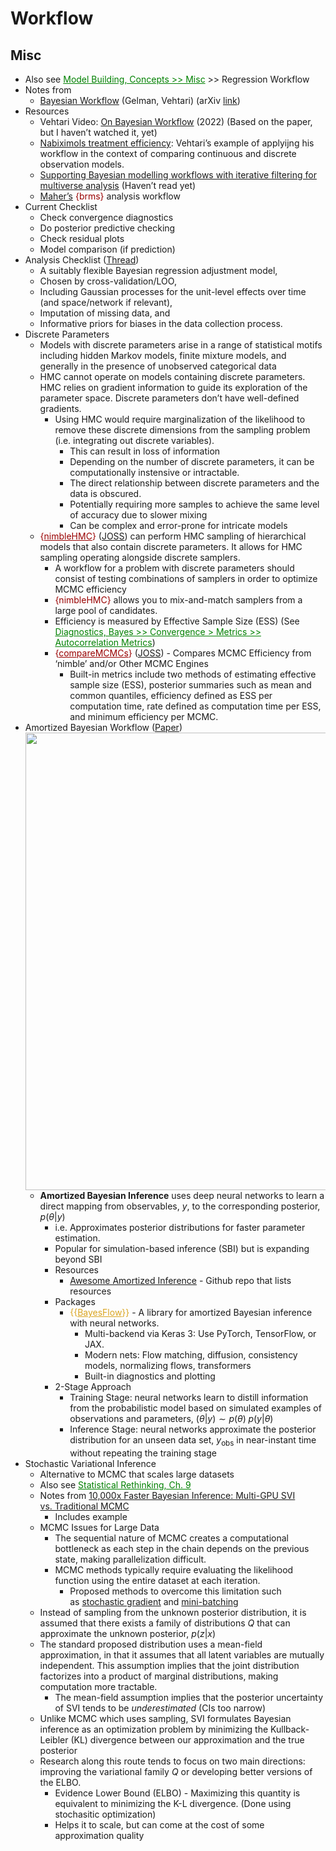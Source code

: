 # Workflow {#sec-bayes-wkflw .unnumbered}

## Misc {#sec-bayes-wkflw-misc .unnumbered}

-   Also see [Model Building, Concepts \>\> Misc](model-building-concepts.qmd#sec-modbld-misc){style="color: green"} \>\> Regression Workflow
-   Notes from
    -   [Bayesian Workflow](http://www.stat.columbia.edu/~gelman/research/unpublished/Bayesian_Workflow_article.pdf) (Gelman, Vehtari) (arXiv [link](https://arxiv.org/abs/2011.01808))
-   Resources
    -   Vehtari Video: [On Bayesian Workflow](https://www.youtube.com/watch?v=ppKpwtGy8KQ&ab_channel=Generable) (2022) (Based on the paper, but I haven't watched it, yet)
    -   [Nabiximols treatment efficiency](https://users.aalto.fi/~ave/casestudies/Nabiximols/nabiximols.html): Vehtari's example of applyijng his workflow in the context of comparing continuous and discrete observation models.
    -   [Supporting Bayesian modelling workflows with iterative filtering for multiverse analysis](https://arxiv.org/abs/2404.01688) (Haven't read yet)
    -   [Maher's](https://www.tjmahr.com/wisclabmisc/articles/brms.html) [{brms}]{style="color: #990000"} analysis workflow
-   Current Checklist
    -   Check convergence diagnostics
    -   Do posterior predictive checking
    -   Check residual plots
    -   Model comparison (if prediction)
-   Analysis Checklist ([Thread](https://vis.social/@robertGrant/109743940709993385))
    -   A suitably flexible Bayesian regression adjustment model,
    -   Chosen by cross-validation/LOO,
    -   Including Gaussian processes for the unit-level effects over time (and space/network if relevant),
    -   Imputation of missing data, and
    -   Informative priors for biases in the data collection process.
-   Discrete Parameters
    -   Models with discrete parameters arise in a range of statistical motifs including hidden Markov models, finite mixture models, and generally in the presence of unobserved categorical data
    -   HMC cannot operate on models containing discrete parameters. HMC relies on gradient information to guide its exploration of the parameter space. Discrete parameters don't have well-defined gradients.
        -   Using HMC would require marginalization of the likelihood to remove these discrete dimensions from the sampling problem (i.e. integrating out discrete variables).
            -   This can result in loss of information
            -   Depending on the number of discrete parameters, it can be computationally instensive or intractable.
            -   The direct relationship between discrete parameters and the data is obscured.
            -   Potentially requiring more samples to achieve the same level of accuracy due to slower mixing
            -   Can be complex and error-prone for intricate models
    -   [{]{style="color: #990000"}[nimbleHMC](https://cran.r-project.org/web/packages/nimbleHMC/index.html){style="color: #990000"}[}]{style="color: #990000"} ([JOSS](https://joss.theoj.org/papers/10.21105/joss.06745)) can perform HMC sampling of hierarchical models that also contain discrete parameters. It allows for HMC sampling operating alongside discrete samplers.
        -   A workflow for a problem with discrete parameters should consist of testing combinations of samplers in order to optimize MCMC efficiency
        -   [{nimbleHMC}]{style="color: #990000"} allows you to mix-and-match samplers from a large pool of candidates.
        -   Efficiency is measured by Effective Sample Size (ESS) (See [Diagnostics, Bayes \>\> Convergence \> Metrics \>\> Autocorrelation Metrics](diagnostics-bayes.qmd#sec-diag-bay-conv-autoc){style="color: green"})
        -   [{]{style="color: #990000"}[compareMCMCs](https://cran.r-project.org/web/packages/compareMCMCs/index.html){style="color: #990000"}[}]{style="color: #990000"} ([JOSS](https://joss.theoj.org/papers/10.21105/joss.03844)) - Compares MCMC Efficiency from 'nimble' and/or Other MCMC Engines
            -   Built-in metrics include two methods of estimating effective sample size (ESS), posterior summaries such as mean and common quantiles, efficiency defined as ESS per computation time, rate defined as computation time per ESS, and minimum efficiency per MCMC.
-   Amortized Bayesian Workflow ([Paper](https://arxiv.org/abs/2409.04332))\
    ![](_resources/Bayes-Workflow.resources/amortized-wrkflw-1.png){.lightbox width="732"}
    -   **Amortized Bayesian Inference** uses deep neural networks to learn a direct mapping from observables, $y$, to the corresponding posterior, $p(\theta | y)$
        -   i.e. Approximates posterior distributions for faster parameter estimation.
        -   Popular for simulation-based inference (SBI) but is expanding beyond SBI
        -   Resources
            -   [Awesome Amortized Inference](https://github.com/bayesflow-org/awesome-amortized-inference) - Github repo that lists resources
        -   Packages
            -   [{{]{style="color: goldenrod"}[BayesFlow](https://bayesflow.org/){style="color: goldenrod"}[}}]{style="color: goldenrod"} - A library for amortized Bayesian inference with neural networks.
                -   Multi-backend via Keras 3: Use PyTorch, TensorFlow, or JAX.
                -   Modern nets: Flow matching, diffusion, consistency models, normalizing flows, transformers
                -   Built-in diagnostics and plotting
        -   2-Stage Approach
            -   Training Stage: neural networks learn to distill information from the probabilistic model based on simulated examples of observations and parameters, $(\theta | y) \sim p(\theta) \;p(y|\theta)$
            -   Inference Stage: neural networks approximate the posterior distribution for an unseen data set, $y_\text{obs}$ in near-instant time without repeating the training stage
-   Stochastic Variational Inference
    -   Alternative to MCMC that scales large datasets
    -   Also see [Statistical Rethinking, Ch. 9](https://ercbk.github.io/Statistical-Rethinking-Notebook/){style="color: green"}
    -   Notes from [10,000x Faster Bayesian Inference: Multi-GPU SVI vs. Traditional MCMC](https://towardsdatascience.com/10000x-faster-bayesian-inference-multi-gpu-svi-vs-traditional-mcmc/)
        -   Includes example
    -   MCMC Issues for Large Data
        -   The sequential nature of MCMC creates a computational bottleneck as each step in the chain depends on the previous state, making parallelization difficult.
        -   MCMC methods typically require evaluating the likelihood function using the entire dataset at each iteration.
            -   Proposed methods to overcome this limitation such as [stochastic gradient](https://arxiv.org/abs/1907.06986) and [mini-batching](https://arxiv.org/abs/1908.02910)
    -   Instead of sampling from the unknown posterior distribution, it is assumed that there exists a family of distributions $Q$ that can approximate the unknown posterior, $p(z|x)$
    -   The standard proposed distribution uses a mean-field approximation, in that it assumes that all latent variables are mutually independent. This assumption implies that the joint distribution factorizes into a product of marginal distributions, making computation more tractable.
        -   The mean-field assumption implies that the posterior uncertainty of SVI tends to be *underestimated* (CIs too narrow)
    -   Unlike MCMC which uses sampling, SVI formulates Bayesian inference as an optimization problem by minimizing the Kullback-Leibler (KL) divergence between our approximation and the true posterior
    -   Research along this route tends to focus on two main directions: improving the variational family $Q$ or developing better versions of the ELBO.
        -   Evidence Lower Bound (ELBO) - Maximizing this quantity is equivalent to minimizing the K-L divergence. (Done using stochasitic optimization)
        -   Helps it to scale, but can come at the cost of some approximation quality
